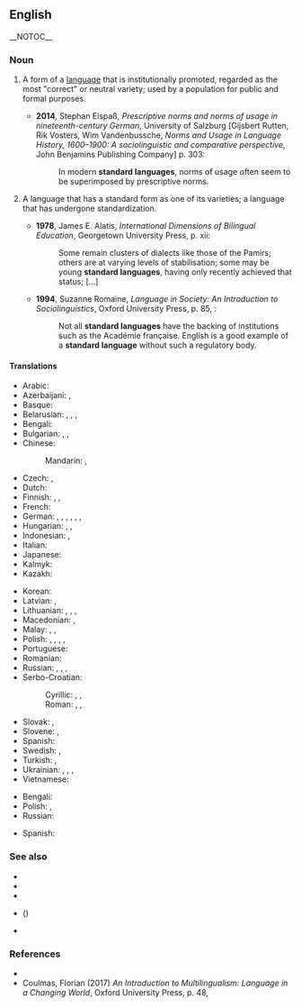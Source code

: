 ==English==
{{wp}}
__NOTOC__

===Noun===
{{en-noun}}

# {{lb|en|sociolinguistics}} A form of a [[language]] that is institutionally promoted, regarded as the most "correct" or neutral variety; used by a population for public and formal purposes.
#: {{syn|en|standard|standard dialect|standard variety}}
#* '''2014''', Stephan Elspaß, ''Prescriptive norms and norms of usage in nineteenth-century German'', University of Salzburg [Gijsbert Rutten, Rik Vosters, Wim Vandenbussche, ''Norms and Usage in Language History, 1600–1900: A sociolinguistic and comparative perspective'', John Benjamins Publishing Company] p. 303:
#*: In modern '''standard languages''', norms of usage often seem to be superimposed by prescriptive norms.
# {{lb|en|sociolinguistics}} A language that has a standard form as one of its varieties; a language that has undergone standardization.
#: {{syn|en|[[standardized]] [[language]]}}
#* '''1978''', James E. Alatis, ''International Dimensions of Bilingual Education'', Georgetown University Press, p. xii:
#*: Some remain clusters of dialects like those of the Pamirs; others are at varying levels of stabilisation; some may be young '''standard languages''', having only recently achieved that status; [...]
#* '''1994''', Suzanne Romaine, ''Language in Society: An Introduction to Sociolinguistics'', Oxford University Press, p. 85, {{ISBN|978-0-19-875133-5}}:
#*: Not all '''standard languages''' have the backing of institutions such as the Académie française. English is a good example of a '''standard language''' without such a regulatory body.

====Translations====
{{trans-top|standard variety}}
* Arabic: {{t|ar|معيرة لغة|f|tr=muʿīra luḡa}}
* Azerbaijani: {{t|az|standart dil}}, {{t|az|ədəbi dil}}
* Basque: {{t|eu|hizkuntza estandar}}
* Belarusian: {{t|be|стандартная мова|f}}, {{t|be|літаратурная мова|f}}, {{t|be|нарматыўная мова|f}}, {{t|be|культурная мова|f}}
* Bengali: {{t|bn|প্রমিত ভাষা|tr=prômitô bhaśa}}
* Bulgarian: {{t|bg|стандартен език|m}}, {{t|bg|литературен език|m}}, {{t|bg|книжовен език|m}}
* Chinese:
*: Mandarin: {{t|cmn|標準語言|sc=Hani}}, {{t|cmn|标准语言|sc=Hani}}
* Czech: {{t|cs|standardní jazyk|m}}, {{t|cs|spisovný jazyk|m}}
* Dutch: {{t+|nl|standaardtaal|f}}
* Finnish: {{t+|fi|yleiskieli}}, {{t+|fi|kirjakieli}} {{q|written}}, {{t|fi|standardikieli}}
* French: {{t|fr|langue standard|f}}
* German: {{t+|de|Standardsprache|f}}, {{t+|de|Ausbausprache|f}}, {{t+|de|Schriftsprache|f}} {{gloss|especially written}}, {{t+|de|Einheitssprache|f}}, {{t+|de|Hochsprache|f}}, {{t+|de|Gemeinsprache|f}}, {{t+|de|Literatursprache|f}}
* Hungarian: {{t|hu|sztenderd nyelvváltozat}}, {{t+|hu|sztenderd nyelv}}, {{t+|hu|köznyelv}}
* Indonesian: {{t+|id|bahasa baku}}, {{t+|id|bahasa standar}}
* Italian: {{t|it|lingua standard|f}}
* Japanese: {{t|ja|標準語|tr=hyōjungo}}
* Kalmyk: {{t|xal|бәрмҗ келн}}
* Kazakh: {{t|kk|әдеби тіл}}
{{trans-mid}}
* Korean: {{t+|ko|표준어|sc=Kore}}
* Latvian: {{t|lv|standarta valoda|f}}, {{t|lv|literārā valoda|f}}
* Lithuanian: {{t|lt|bendrinė kalba|f}}, {{t|lt|standartinė kalba|f}}, {{t|lt|bendroji kalba|f}}, {{t|lt|literatūrinė kalba|f}}
* Macedonian: {{t|mk|стандарден јазик|m}}, {{t|mk|литературен јазик|m}}
* Malay: {{t|ms|bahasa baku}}, {{t|ms|bahasa piawai}}, {{t|ms|bahasa standard}}
* Polish: {{t+|pl|język ogólny|m}}, {{t+|pl|język standardowy|m}}, {{t+|pl|język literacki|m}}, {{t|pl|dialekt kulturalny|m}}, {{t|pl|narzecze ogólne|n}}
* Portuguese: {{t|pt|língua padrão}}
* Romanian: {{t|ro|limbă standard}}
* Russian: {{t|ru|станда́ртный язы́к|m}}, {{t+|ru|литерату́рный язы́к|m}}, {{t|ru|нормати́вный язы́к|m}}, {{t|ru|культу́рный язы́к|m}}
* Serbo-Croatian:
*: Cyrillic: {{t|sh|стандардни језик|m|sc=Cyrl}}, {{t|sh|књижевни језик|m|sc=Cyrl}}, {{t|sh|стандардни идиом|m|sc=Cyrl}}
*: Roman: {{t|sh|standardni jezik|m}}, {{t|sh|književni jezik|m}}, {{t|sh|standardni idiom|m}}
* Slovak: {{t|sk|štandardný jazyk|m}}, {{t|sk|spisovný jazyk|m}}
* Slovene: {{t|sl|standardni jezik|m}}, {{t|sl|knjižni jezik|m}}
* Spanish: {{t|es|lengua estándar|f}}
* Swedish: {{t+|sv|standardspråk|n}}, {{t|sv|riksspråk|n}}
* Turkish: {{t+|tr|standart dil}}, {{t+|tr|ölçünlü dil}}
* Ukrainian: {{t+|uk|літературна мова|f}}, {{t|uk|стандартна мова|f}}, {{t|uk|нормативна мова|f}}, {{t|uk|культурна мова|f}}
* Vietnamese: {{t|vi|tiếng chuẩn}}
{{trans-bottom}}
{{trans-top|standardized language}}
* Bengali: {{t|bn|প্রমিত ভাষা|tr=prômitô bhaśa}}
* Polish: {{t+|pl|język standardowy|m}}, {{t+|pl|język literacki|m}}
* Russian: {{t|ru|станда́ртный язы́к|m}}
{{trans-mid}}
* Spanish: {{t|es|lengua estándar|f}}
{{trans-bottom}}

===See also===
* {{l|en|literary language}}
* {{l|en|Modern Standard Arabic}}
* {{l|en|Standard English}}
* {{l|en|Standard Chinese}} ({{l|en|Standard Mandarin}})
* {{l|en|Standard German}}

===References===
* {{Cite book|last=Finegan|first=Edward|year=2007|title=Language: Its Structure and Use|location=Boston|publisher=Cengage Learning|pages=14|isbn=1413030556|url=http://books.google.com/books?id=7oVNbsmOqWwC}}
* Coulmas, Florian (2017) ''An Introduction to Multilingualism: Language in a Changing World'', Oxford University Press, p. 48, {{ISBN|978-0-19-879110-2}}
